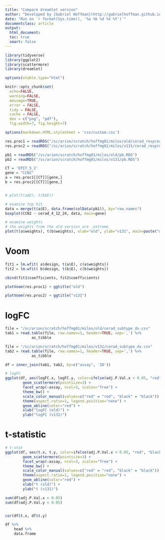 ```yaml
---
title: "Compare dreamlet version"
author: "Developed by [Gabriel Hoffman](http://gabrielhoffman.github.io/)"
date: "Run on `r format(Sys.time(), '%a %b %d %X %Y')`"
documentclass: article
output: 
  html_document:
  toc: true
  smart: false
---
```


<!--- 
# run analysis
cd /hpc/users/hoffmg01/work/misc_vp/dreamlet_debug_milos
R

system("ml git; git pull"); rmarkdown::render("compare.Rmd")


https://hoffmg01.hpc.mssm.edu/misc_vp/compare_multivariate_tests.html

--->

```r
library(tidyverse)
library(ggplot2)
library(scattermore)
library(dreamlet)

options(xtable.type="html")

knitr::opts_chunk$set(
  echo=FALSE,
  warning=FALSE,
  message=TRUE,
  error = FALSE,
  tidy = FALSE,
  cache = FALSE,
  dev = c("png", "pdf"), 
  fig.width=7, fig.height=7)

options(markdown.HTML.stylesheet = 'css/custom.css')
```

```r
res.proc1 = readRDS("/sc/arion/scratch/hoffmg01/milos/old/cerad_resproc_subtype_dx.RDS")
res.proc2 = readRDS("/sc/arion/scratch/hoffmg01/milos/v131/cerad_resproc_subtype_dx.RDS")

pb1 = readRDS("/sc/arion/scratch/hoffmg01/milos/old/pb.RDS")
pb2 = readRDS("/sc/arion/scratch/hoffmg01/milos/v131/pb.RDS")

CT = 'EPIT_5_2'
gene = "CCN2"
a = res.proc1[[CT]][gene,]
b = res.proc2[[CT]][gene,]


# plot(t(a$E), t(b$E))

# examine top hit
data = merge(t(a$E), data.frame(colData(pb1)), by="row.names")
boxplot(CCN2 ~ cerad_4_12_24, data, main=gene)

# examine weights
# the weights from the old version are _extreme_
plot(t(a$weights), t(b$weights), xlab="old", ylab="v131", main=paste("weights: ", CT, gene))
```



# Voom 

```r
fit1 = lm.wfit( a$design, t(a$E), c(a$weights))
fit2 = lm.wfit( b$design, t(b$E), c(b$weights))

cbind(fit1$coefficients, fit2$coefficients)

plotVoom(res.proc1) + ggtitle("old")

plotVoom(res.proc2) + ggtitle("v131")
```




# logFC 

```r
file = "/sc/arion/scratch/hoffmg01/milos/old/cerad_subtype_dx.csv"
tab1 = read.table(file, row.names=1, header=TRUE, sep=',') %>%
			as_tibble

file = "/sc/arion/scratch/hoffmg01/milos/v131/cerad_subtype_dx.csv"
tab2 = read.table(file, row.names=1, header=TRUE, sep=',') %>%
			as_tibble

df = inner_join(tab1, tab2, by=c("assay", 'ID'))

# logFC
ggplot(df, aes(logFC.x, logFC.y, color=ifelse(adj.P.Val.x < 0.05, "red", "black"))) +
		geom_scattermore(pointsize=3) +
		facet_wrap(~assay, ncol=3, scales="free") +
		theme_bw() +
		scale_color_manual(values=c("red" = "red", "black" = "black")) +
		theme(aspect.ratio=1, legend.position="none") +
		geom_abline(color="red") +
		xlab("logFC (old)") +
		ylab("logFC (v131)") 
```



# t-statistic 
```r
# t-stat
ggplot(df, aes(t.x, t.y, color=ifelse(adj.P.Val.x < 0.05, "red", "black"))) +
		geom_scattermore(pointsize=3) +
		facet_wrap(~assay, ncol=3, scales="free") +
		theme_bw() +
		scale_color_manual(values=c("red" = "red", "black" = "black")) +
		theme(aspect.ratio=1, legend.position="none") +
		geom_abline(color="red") +
		xlab("t (old)") +
		ylab("t (v131)")

sum(df$adj.P.Val.x < 0.05)
sum(df$adj.P.Val.y < 0.05)


cor(df$t.x, df$t.y)

df %>%
	head %>%
	data.frame
```



